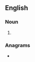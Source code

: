 ==English==

===Noun===
{{head|en|noun form}}

# {{plural of|mondo|lang=en}}

===Anagrams===
* {{anagrams|en|a=dmnoos|Osmond}}